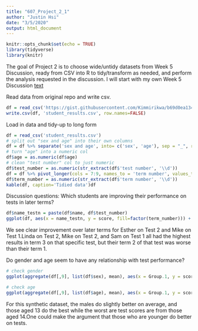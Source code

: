 ```yaml
---
title: "607_Project_2_1"
author: "Justin Hsi"
date: "3/5/2020"
output: html_document
---
```


```r
knitr::opts_chunk$set(echo = TRUE)
library(tidyverse)
library(knitr)
```

The goal of Project 2 is to choose wide/untidy datasets from Week 5 Discussion, ready from CSV into R to tidy/transform as needed, and perform the analysis requested in the discussion. 
I will start with my own Week 5 Discussion [text](https://bbhosted.cuny.edu/webapps/discussionboard/do/message?action=list_messages&course_id=_1838295_1&nav=discussion_board_entry&conf_id=_2012332_1&forum_id=_2105976_1&message_id=_36290919_1)

Read data from original repo and write csv.
```r
df = read_csv('https://gist.githubusercontent.com/Kimmirikwa/b69d0ea134820ea52f8481991ffae93e/raw/4db7b1698035ee29885d10e1a59bd902716ae168/student_results.csv')
write.csv(df, 'student_results.csv', row.names=FALSE)
```

Load in data and tidy-up to long form
```r
df = read_csv('student_results.csv')
# split out "sex and age" into their own columns
df = df %>% separate('sex and age', into= c('sex', 'age'), sep = "_", remove = TRUE)
# turn "age" into a numeric col
df$age = as.numeric(df$age)
# clean "test number" col to just numeric
df$test_number = as.numeric(str_extract(df$'test number', '\\d'))
df = df %>% pivot_longer(cols = 7:9, names_to = 'term number', values_to ='score', values_drop_na = TRUE)
df$term_number = as.numeric(str_extract(df$'term number', '\\d'))
kable(df, caption='Tidied data')df
```


Discussion questions: 
Which students are improving their performance on tests in later terms?
```r
df$name_testn = paste(df$name, df$test_number)
ggplot(df, aes(x = name_testn, y = score, fill=factor(term_number))) + geom_bar(stat = 'identity', position = 'dodge') + labs(x = 'Name and test number')
```
We see clear improvement over later terms for Esther on Test 2 and Mike on Test 1.Linda on Test 2, Mike on Test 2, and Sam on Test 1 all had the highest results in term 3 on that specific test, but their term 2 of that test was worse than their term 1.

Do gender and age seem to have any relationship with test performance?
```r
# check gender
ggplot(aggregate(df[,9], list(df$sex), mean), aes(x = Group.1, y = score, )) + geom_bar(stat = 'identity', position = 'dodge') + labs(x = 'sex', y = 'average score')
```

```r
# check age
ggplot(aggregate(df[,9], list(df$age), mean), aes(x = Group.1, y = score, )) + geom_bar(stat = 'identity', position = 'dodge') + labs(x = 'age', y = 'average score')
```

For this synthetic dataset, the males do slightly better on average, and those aged 13 do the best while the worst are test scores are from those aged 14.One could make the argument that those who are younger do better on tests.
